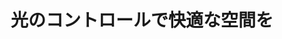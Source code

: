 ﻿---
title: "光のコントロールで快適な空間を"
category: "環境・社会理工学院"
vol: "24"
interviewee: "乾正・中村 "
url: ""
tags: []
pdf: "24-5.pdf"
facephoto: ""
career: ""
preface: "ただ明るくするだけではなく、光をうまくコントロールして、空間の用途にふさわしい明るさにしたり、陰を強調したりして快適な光空間を作るという観点で研究を進める乾・中村。その数々の興味深い研究のうち、いくつかを紹介しよう。"
---
